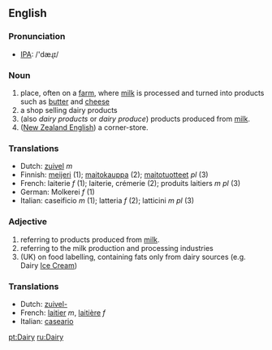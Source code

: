 ==English==
===Pronunciation===
*[[w:IPA|IPA]]: /'dæɻɪ/

===Noun===
# place, often on a [[farm]], where [[milk]] is processed and turned into products such as [[butter]] and [[cheese]]
# a shop selling dairy products
# (also ''dairy products'' or ''dairy produce'') products produced from [[milk]].
# ([[New Zealand English]]) a corner-store.

===Translations===
*Dutch: [[zuivel]] ''m''
*Finnish: [[meijeri]] (1); [[maitokauppa]] (2); [[maitotuotteet]] ''pl'' (3)
*French: laiterie ''f'' (1); laiterie, crémerie (2); produits laitiers ''m pl'' (3)
*German: Molkerei ''f'' (1)
*Italian: caseificio ''m'' (1); latteria ''f'' (2); latticini ''m pl'' (3)

===Adjective===

#referring to products produced from [[milk]].
#referring to the milk production and processing industries
#(UK) on food labelling, containing fats only from dairy sources (e.g. Dairy [[Ice Cream]])

===Translations===

*Dutch: [[zuivel-]]
*French: [[laitier]] ''m'', [[laitière]] ''f''
*Italian: [[caseario]]

[[pt:Dairy]]
[[ru:Dairy]]